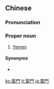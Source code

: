 ==Chinese==
{{zh-forms|s=叶门}}

===Pronunciation===
{{zh-pron
|m=Yèmén
|c=jip6 mun4
|cat=pn
}}

===Proper noun===
{{zh-proper noun}}

# {{lb|zh|Taiwan}} [[Yemen]]

====Synonyms====
* {{qualifier|Mainland China}} {{zh-l|也門}}

{{zh-cat|Countries}}

[[ko:葉門]]
[[lt:葉門]]
[[ja:葉門]]